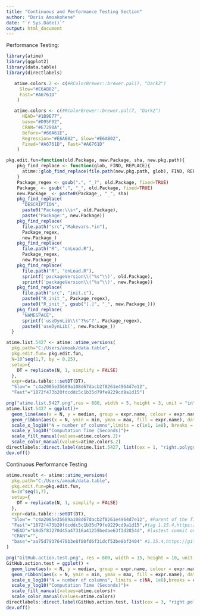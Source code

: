 ```yaml
---
title: "Continuous and Performance Testing Section"
author: "Doris Amoakohene"
date: "`r Sys.Date()`"
output: html_document
---
```




Performance Testing:

```r
library(atime)
library(ggplot2)
library(data.table)
library(directlabels)

```



```r
   atime.colors.2 <- c(#RColorBrewer::brewer.pal(7, "Dark2")
     Slow="#E6AB02",
     Fast="#A6761D"
    )
```

```r
   atime.colors <- c(#RColorBrewer::brewer.pal(7, "Dark2")
      HEAD="#1B9E77",
      base="#D95F02",
      CRAN="#E7298A",
      Before="#66A61E",
      Regression="#E6AB02", Slow="#E6AB02",
      Fixed="#A6761D", Fast="#A6761D"
    )
```


```r
pkg.edit.fun=function(old.Package, new.Package, sha, new.pkg.path){
    pkg_find_replace <- function(glob, FIND, REPLACE){
      atime::glob_find_replace(file.path(new.pkg.path, glob), FIND, REPLACE)
    }
    Package_regex <- gsub(".", "_?", old.Package, fixed=TRUE)
    Package_ <- gsub(".", "_", old.Package, fixed=TRUE)
    new.Package_ <- paste0(Package_, "_", sha)
    pkg_find_replace(
      "DESCRIPTION", 
      paste0("Package:\\s+", old.Package),
      paste("Package:", new.Package))
    pkg_find_replace(
      file.path("src","Makevars.*in"),
      Package_regex,
      new.Package_)
    pkg_find_replace(
      file.path("R", "onLoad.R"),
      Package_regex,
      new.Package_)
    pkg_find_replace(
      file.path("R", "onLoad.R"),
      sprintf('packageVersion\\("%s"\\)', old.Package),
      sprintf('packageVersion\\("%s"\\)', new.Package))
    pkg_find_replace(
      file.path("src", "init.c"),
      paste0("R_init_", Package_regex),
      paste0("R_init_", gsub("[.]", "_", new.Package_)))
    pkg_find_replace(
      "NAMESPACE",
      sprintf('useDynLib\\("?%s"?', Package_regex),
      paste0('useDynLib(', new.Package_))
  }
```


```r
atime.list.5427 <- atime::atime_versions(
  pkg.path="C:/Users/amoak/data.table",
  pkg.edit.fun= pkg.edit.fun,
  N=10^seq(1,7, by = 0.25),
  setup={ 
    DT = replicate(N, 1, simplify = FALSE)
  },
  expr=data.table:::setDT(DT),
  "Slow"= "c4a2085e35689a108d67dacb2f8261e4964d7e12",
  "Fast"="1872f473b20fdcddc5c1b35d79fe9229cd9a1d15")
```


```r

png("atime.list.5427.png",res = 600, width = 5, height = 3, unit = "in")
atime.list.5427 = ggplot()+
  geom_line(aes(x = N, y = median, group = expr.name, colour = expr.name), data =  atime.list.5427$measurements)+
  geom_ribbon(aes(x = N, ymin = min, ymax = max, fill = expr.name), data = atime.list.5427$measurements, alpha = 0.5 )+
  scale_x_log10("N = number of columns",limits = c(1e1, 1e8), breaks = 10^seq(1,7))+
  scale_y_log10("Computation Time (Seconds)")+
  scale_fill_manual(values=atime.colors.2)+
  scale_color_manual(values=atime.colors.2)
directlabels::direct.label(atime.list.5427, list(cex = 1, "right.polygons"))
dev.off()
```



Continuous Performance Testing 

```r
atime.result <- atime::atime_versions(
  pkg.path="C:/Users/amoak/data.table",
  pkg.edit.fun=pkg.edit.fun,
  N=10^seq(1,7),
  setup={ 
    DT = replicate(N, 1, simplify = FALSE)
  },
  expr=data.table:::setDT(DT),
  "Slow"= "c4a2085e35689a108d67dacb2f8261e4964d7e12", #Parent of the first commit in the PR that fixes the issue(https://github.com/Rdatatable/data.table/commit/7cc4da4c1c8e568f655ab5167922dcdb75953801),#last commit in the PR that fixes the issue (https://github.com/Rdatatable/data.table/pull/5427/commits)
  "Fast"="1872f473b20fdcddc5c1b35d79fe9229cd9a1d15",#tag 1.15.4,https://github.com/Rdatatable/data.table/commit/aa75d79376478b3e8f80fd6f31dcf53be8bf3404
  "HEAD"="b8d5f83270d45a47316a41259bedae63f3d2854d", #lastest commit on the data.table page https://github.com/Rdatatable/data.table/commit/b8d5f83270d45a47316a41259bedae63f3d2854d
  "CRAN"="",
  "base"="aa75d79376478b3e8f80fd6f31dcf53be8bf3404" #1.15.4,https://github.com/Rdatatable/data.table/commit/aa75d79376478b3e8f80fd6f31dcf53be8bf3404)
)
```



```r
png("GitHub.action.test.png", res = 600, width = 15, height = 10, unit = "in")
GitHub.action.test = ggplot() +
  geom_line(aes(x = N, y = median, group = expr.name, colour = expr.name), data = atime.result$measurements) +
  geom_ribbon(aes(x = N, ymin = min, ymax = max, fill = expr.name), data = atime.result$measurements, alpha = 0.5) +
  scale_x_log10("N = number of columns", limits = c(NA, 1e8),breaks = c(1, 10, 100, 1000, 10000, 100000, 1e6, 1e7)) +
  scale_y_log10("Computation Time (Seconds)")+
  scale_fill_manual(values=atime.colors)+
  scale_color_manual(values=atime.colors)
directlabels::direct.label(GitHub.action.test, list(cex = 3, "right.polygons")) 
dev.off()
```

